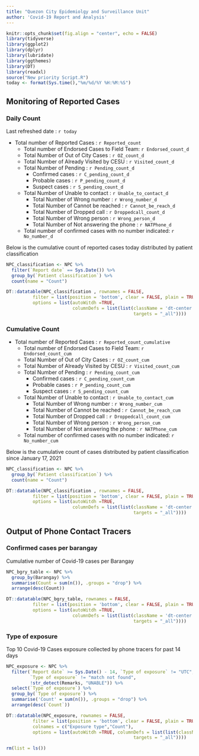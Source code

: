 ```yaml
---
title: "Quezon City Epidemiolgy and Surveillance Unit"
author: 'Covid-19 Report and Analysis'
---
```


```r
knitr::opts_chunk$set(fig.align = "center", echo = FALSE)
library(tidyverse)
library(ggplot2)
library(dplyr)
library(lubridate)
library(ggthemes)
library(DT)
library(readxl)
source("New priority Script.R")
today <- format(Sys.time(),"%m/%d/%Y %H:%M:%S")
```

## Monitoring of Reported Cases {.tabset}

### Daily Count 

Last refreshed date : `r today`

- Total number of Reported Cases : `r Reported_count`
  - Total number of Endorsed Cases to Field Team: `r Endorsed_count_d`
  - Total Number of Out of City Cases : `r OZ_count_d`
  - Total Number of Already Visited by CESU : `r Visited_count_d`
  - Total Number of Pending : `r Pending_count_d`
    - Confirmed cases : `r C_pending_count_d`
    - Probable cases : `r P_pending_count_d`
    - Suspect cases : `r S_pending_count_d`
  - Total Number of Unable to contact : `r Unable_to_contact_d`
    - Total Number of Wrong number : `r Wrong_number_d`
    - Total Number of Cannot be reached : `r Cannot_be_reach_d`
    - Total Number of Dropped call : `r Droppedcall_count_d`
    - Total Number of Wrong person : `r Wrong_person_d`
    - Total Number of Not answering the phone : `r NATPhone_d`
  - Total number of confirmed cases with no number indicated: `r No_number_d`
  
Below is the cumulative count of reported cases today distributed by patient classification 
```r
NPC_classification <- NPC %>%
  filter(`Report date` == Sys.Date()) %>% 
  group_by(`Patient classification`) %>% 
  count(name = "Count")

DT::datatable(NPC_classification , rownames = FALSE,
          filter = list(position = 'bottom', clear = FALSE, plain = TRUE),
          options = list(autoWitdh =TRUE,
                         columnDefs = list(list(className = 'dt-center',
                                                targets = "_all"))))
```
  
### Cumulative Count

- Total number of Reported Cases : `r Reported_count_cumulative`
  - Total number of Endorsed Cases to Field Team: `r Endorsed_count_cum`
  - Total Number of Out of City Cases : `r OZ_count_cum`
  - Total Number of Already Visited by CESU : `r Visited_count_cum`
  - Total Number of Pending : `r Pending_count_cum`
    - Confirmed cases : `r C_pending_count_cum`
    - Probable cases : `r P_pending_count_cum`
    - Suspect cases : `r S_pending_count_cum`
  - Total Number of Unable to contact : `r Unable_to_contact_cum`
    - Total Number of Wrong number : `r Wrong_number_cum`
    - Total Number of Cannot be reached : `r Cannot_be_reach_cum`
    - Total Number of Dropped call : `r Droppedcall_count_cum`
    - Total Number of Wrong person : `r Wrong_person_cum`
    - Total Number of Not answering the phone : `r NATPhone_cum`
  - Total number of confirmed cases with no number indicated: `r No_number_cum`
  
Below is the cumulative count of cases distributed by patient classification since January 17, 2021
```r
NPC_classification <- NPC %>%
  group_by(`Patient classification`) %>% 
  count(name = "Count")

DT::datatable(NPC_classification , rownames = FALSE,
          filter = list(position = 'bottom', clear = FALSE, plain = TRUE),
          options = list(autoWitdh =TRUE,
                         columnDefs = list(list(className = 'dt-center',
                                                targets = "_all"))))
```
  

## Output of Phone Contact Tracers {.tabset}

### Confirmed cases per barangay

Cumulative number of Covid-19 cases per Barangay
```r
NPC_bgry_table <- NPC %>% 
  group_by(Barangay) %>% 
  summarise(Count = sum(n()), .groups = "drop") %>% 
  arrange(desc(Count))

DT::datatable(NPC_bgry_table, rownames = FALSE,
          filter = list(position = 'bottom', clear = FALSE, plain = TRUE),
          options = list(autoWitdh =TRUE,
                         columnDefs = list(list(className = 'dt-center',
                                                targets = "_all"))))
```

### Type of exposure

Top 10 Covid-19 Cases exposure collected by phone tracers for past 14 days

```r
NPC_exposure <- NPC %>%
  filter(`Report date` >= Sys.Date() - 14, `Type of exposure` != "UTC",
         `Type of exposure` != "match not found",
         !str_detect(Remarks, "UNABLE")) %>%
  select(`Type of exposure`) %>%
  group_by(`Type of exposure`) %>%
  summarise('Count' = sum(n()), .groups = "drop") %>% 
  arrange(desc(`Count`))

DT::datatable(NPC_exposure, rownames = FALSE,
          filter = list(position = 'bottom', clear = FALSE, plain = TRUE),
          colnames = c("Exposure type","Count"),
          options = list(autoWitdh =TRUE, columnDefs = list(list(className = 'dt-center',
                                                targets = "_all"))))
```
```r
rm(list = ls())
```